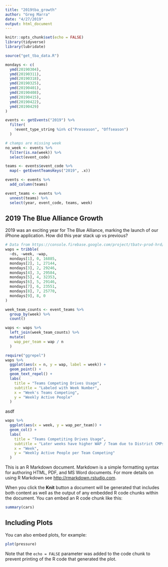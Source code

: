 ```yaml
---
title: "2019tba_growth"
author: "Greg Marra"
date: "4/27/2019"
output: html_document
---
```


```r
knitr::opts_chunk$set(echo = FALSE)
library(tidyverse)
library(lubridate)

source("get_tba_data.R")

mondays <- c(
  ymd(20190304), 
  ymd(20190311),
  ymd(20190318),
  ymd(20190325),
  ymd(20190401),
  ymd(20190408),
  ymd(20190415),
  ymd(20190422),
  ymd(20190429)
)

events <- getEvents("2019") %>% 
  filter(
    !event_type_string %in% c("Preseason", "Offseason")
  )

# champs are missing week
no_week <- events %>%
  filter(is.na(week)) %>%
  select(event_code)

teams <- events$event_code %>% 
  map(~ getEventTeamsKeys("2019", .x))

events <- events %>%
  add_column(teams)

event_teams <- events %>%
  unnest(teams) %>%
  select(year, event_code, teams, week)

```

## 2019 The Blue Alliance Growth

2019 was an exciting year for The Blue Alliance, marking the launch of our iPhone application. How did this year stack up vs previous?

```r
# Data from https://console.firebase.google.com/project/tbatv-prod-hrd/analytics/app/android:com.thebluealliance.androidclient/overview%3Ft=1&params=_u.date00%253D20190222%2526_u.date01%253D20190426&cs=app.m.dashboard.overview&g=1
waps = tribble(
  ~ds, ~week, ~wap,
  mondays[1], 0, 16885,
  mondays[2], 1, 27144,
  mondays[3], 2, 29246,
  mondays[4], 3, 29584,
  mondays[5], 4, 32353,
  mondays[6], 5, 29146,
  mondays[7], 6, 23551,
  mondays[8], 7, 25770,
  mondays[9], 8, 0
)

week_team_counts <- event_teams %>%
  group_by(week) %>%
  count()

waps <- waps %>% 
  left_join(week_team_counts) %>%
  mutate(
    wap_per_team = wap / n
  )

require("ggrepel")
waps %>%
  ggplot(aes(x = n, y = wap, label = week)) +
  geom_point() +
  geom_text_repel() +
  labs(
    title = "Teams Competing Drives Usage",
    subtitle = "Labeled with Week Number",
    x = "Week's Teams Competing",
    y = "Weekly Active People"
  )
```

asdf

```r
waps %>%
  ggplot(aes(x = week, y = wap_per_team)) +
  geom_col() +
  labs(
    title = "Teams Competiting Drives Usage",
    subtitle = "Later weeks have higher WAP / Team due to District CMPs?",
    x = "Week",
    y = "Weekly Active People per Team Competing"
  )
``` 
This is an R Markdown document. Markdown is a simple formatting syntax for authoring HTML, PDF, and MS Word documents. For more details on using R Markdown see <http://rmarkdown.rstudio.com>.

When you click the **Knit** button a document will be generated that includes both content as well as the output of any embedded R code chunks within the document. You can embed an R code chunk like this:

```r
summary(cars)
```

## Including Plots

You can also embed plots, for example:

```r
plot(pressure)
```

Note that the `echo = FALSE` parameter was added to the code chunk to prevent printing of the R code that generated the plot.
